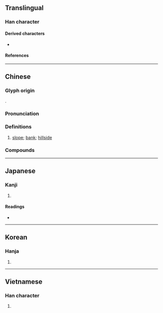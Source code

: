 {{also|坂}}
{{character info}}
==Translingual==

===Han character===
{{Han char|rn=32|rad=土|as=05|sn=8|four=44147|canj=GDHE|ids=⿰土皮}}

====Derived characters====
* {{l|mul|[[𠶊]], [[𣔡]], [[𤊫]], [[𤷵]], [[𪸁]]}}

====References====
{{Han ref|kx=0226.110|dkj=04966|dj=0461.250|hdz=10436.010|uh=5761}}

----

==Chinese==
{{zh-forms}}

===Glyph origin===
{{Han etym}}
{{Han compound|土|皮|ls=psc|c1=s|c2=p|t1=dirt}}.

===Pronunciation===
{{zh-pron
|m=pō
|m-s=
|c=bo1,po1
|c-t=bo1
|g=
|h=pfs=phô;gd=bo1
|j=
|mb=pó̤
|md=pŏ̤
|mn=pho/qz:po/qz:po͘
|mn-t=bo1
|w=1phu
|x=
|mc=y
|oc=y
|cat=n
}}

===Definitions===
{{zh-hanzi}}

# [[slope]]; [[bank]]; [[hillside]]

===Compounds===
{{zh-der|上坡|下坡|下坡走馬|下坡路|下坡運動|十字坡|半坡遺址|博望坡|可倫坡|吉隆坡|坐坡|坡仙|坡地|坡度|坡撇|坡田|坡道|坡陡水急|大陸坡|大陸斜坡|孔坡|山坡|山坡地|愛倫坡|慢坡|打坐坡|斜坡|新加坡|東坡|東坡居士|東坡椅兒|東坡肉|武家坡|江心坡|滑坡|爬坡|白馬坡|背風坡|蘇東坡|護坡|護坡工程|走下坡|起坡|趄坡兒|邊坡|長坂坡|陡坡|馬嵬坡|聶坡|宋坡|樊坡|陳坡|堰坡|簡坡|坡子|朱坡埡|楊家坡|寨坡|陡坡店|花雞坡|龍骨坡|阿速坡|星加坡}}

{{zh-cat|Elementary}}

----

==Japanese==

===Kanji===
{{ja-kanji|grade=|rs=土05}}

# {{rfdef|ja|sort=土05}}

====Readings====
* {{ja-readings
|goon=は
|kanon=は
|on=ひ
|kun=つつ-み
}}

----

==Korean==

===Hanja===
{{ko-hanja|hangeul=파|rv=pa|mr=p'a}}

# {{rfdef|ko|sort=土05}}

----

==Vietnamese==

===Han character===
{{vi-readings|reading=pha, bờ, phơ, da|rs=土05}}

# {{rfdef|vi|sort=土05}}